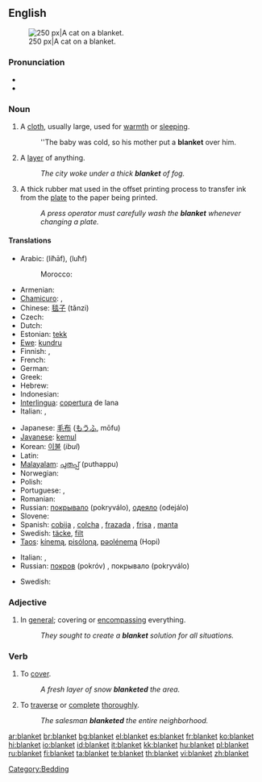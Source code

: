 {{wikipedia|Blanket (disambiguation)}}
==English==
{{wikipedia}}
[[Image:2003-08-10 feather 04.JPG|thumb|right|250 px|A cat on a blanket.]]

===Pronunciation===
* {{audio|en-us-blanket.ogg|Audio (US)}}
* {{rhymes|æŋkɪt}}

===Noun===
{{en-noun}}

# A [[cloth]], usually large, used for [[warmth]] or [[sleeping]].
#: ''The baby was cold, so his mother put a '''blanket''' over him.
# A [[layer]] of anything.
#: ''The city woke under a thick '''blanket''' of fog.''
# A thick rubber mat used in the offset printing process to transfer ink from the [[plate]] to the paper being printed.
#: ''A press operator must carefully wash the '''blanket''' whenever changing a plate.''

====Translations====
{{trans-top|cloth}}
* Arabic: {{Arab|[[لحاف]]}} (liħāf), {{Arab|[[لحف]]}} (luħf) {{p}}
*: Morocco: {{tø|ary|بطانية|tr=baṭṭāniya|sc=Arab}}
* Armenian: {{t-|hy|վերմակ|tr=vermak|sc=Armn|xs=Armenian}}
* [[Chamicuro]]: {{tø|ccc|katana}}, {{tø|ccc|pestiklo}}
* Chinese: [[毯子]] (tǎnzi)
* Czech: {{t-|cs|deka|f}}
* Dutch: {{t+|nl|deken|n}}
* Estonian: [[tekk]]
* [[Ewe]]: [[kundru]]
* Finnish: {{t+|fi|peitto}}, {{t-|fi|viltti}}
* French: {{t+|fr|couverture|f}}
* German: {{t+|de|Decke|f}}
* Greek: {{t+|el|κουβέρτα|f|tr=kouverta|sc=Grek}}
* Hebrew: {{t+|he|שמיכה|f|tr=smikha|sc=Hebr}}
* Indonesian: {{t+|id|selimut|xs=Indonesian}}
* [[Interlingua]]: [[copertura]] de lana
* Italian: {{t+|it|coperta|f}}, {{t+|it|coltre|f}}
{{trans-mid}}
* Japanese: [[毛布]] ([[もうふ]], mōfu)
* [[Javanese]]: [[kemul]]
* Korean: [[이불]] (''ibul'')
* Latin: {{t-|la|lodix|f|alt=lōdix}}
* [[Malayalam]]: [[പുതപ്പ്‌]] (puthappu)
* Norwegian: {{t+|no|dyne|c}}
* Polish: {{t+|pl|koc|n}}
* Portuguese: {{t+|pt|cobertor|m}}, {{t+|pt|manta|f}}
* Romanian: {{t-|ro|pătură|f}}
* Russian: [[покрывало]] (pokryválo), [[одеяло]] (odejálo) {{n}}
* Slovene: {{t+|sl|odeja|f}}
* Spanish: [[cobija]]  {{f}} {{italbrac|Central America|Colombia|Mexico|Southern Spain|Venezuela}}, [[colcha]] {{f}} {{italbrac|Cuba}}, [[frazada]] {{f}} {{italbrac|Argentina|Bolivia|Chile|Peru|Uruguay}}, [[frisa]] {{f}} {{italbrac|Dominican Republic|Puerto Rico}}, [[manta]] {{f}} {{italbrac|Spain standard usage}}
* Swedish: [[täcke]], [[filt]]
* [[Taos]]: [[kínemą]], [[pisóloną]], [[pəolénemą]] (Hopi)
{{trans-bottom}}

{{trans-top|layer of anything}}
* Italian: {{t+|it|coperta|f}}, {{t+|it|coltre|f}}
* Russian: [[покров]] (pokróv) {{m}}, покрывало (pokryválo) {{n}}
{{trans-mid}}
* Swedish: {{t+|sv|lager}}
{{trans-bottom}}

===Adjective===
{{en-adj|-}}

# In [[general]]; covering or [[encompassing]] everything.
#: ''They sought to create a '''blanket''' solution for all situations.''

===Verb===
{{en-verb}}

# {{transitive}} To [[cover]].
#: ''A fresh layer of snow '''blanketed''' the area.''
# {{transitive}} To [[traverse]] or [[complete]] [[thorough]]ly.
#: ''The salesman '''blanketed''' the entire neighborhood.''

[[Category:Bedding]]

[[ar:blanket]]
[[br:blanket]]
[[bg:blanket]]
[[el:blanket]]
[[es:blanket]]
[[fr:blanket]]
[[ko:blanket]]
[[hi:blanket]]
[[io:blanket]]
[[id:blanket]]
[[it:blanket]]
[[kk:blanket]]
[[hu:blanket]]
[[pl:blanket]]
[[ru:blanket]]
[[fi:blanket]]
[[ta:blanket]]
[[te:blanket]]
[[th:blanket]]
[[vi:blanket]]
[[zh:blanket]]
